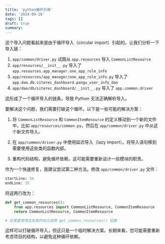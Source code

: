```yaml
---
title: 'python循环引用'
date: '2024-09-26'
tags: []
draft: true
summary: 
---
```



这个导入问题看起来是由于循环导入（circular import）引起的。让我们分析一下导入链：

1. `app/common/driver.py` 试图从 `app.resources` 导入 `CommonListResource`
2. `app/resources/__init__.py` 导入了 `app.resources.app_manager.one_app_role_info`
3. `app/resources/app_manager/one_app_role_info.py` 导入了 `app.dao.db.siterec_dashboard.pangu_user_info_dao`
4. `app/dao/db/siterec_dashboard/__init__.py` 导入了 `app.common.driver`

这形成了一个循环导入的链条，导致 Python 无法正确解析导入。

要解决这个问题，我们需要打破这个循环。以下是一些可能的解决方案：

1. 将 `CommonListResource` 和 `CommonItemResource` 的定义移动到一个新的文件中，比如 `app/resources/common.py`，然后在 `app/common/driver.py` 中从这个新文件导入。

2. 在 `app/common/driver.py` 中使用延迟导入（lazy import）。将导入语句移到需要使用这些类的函数内部。

3. 重构代码结构，避免循环依赖。这可能需要重新设计一些模块的职责。

作为一个快速修复，我建议尝试第二种方法。修改 `app/common/driver.py` 文件：

```python:app/common/driver.py
startLine: 34
endLine: 35
```

将这两行改为：

```python
def get_common_resources():
    from app.resources import CommonListResource, CommonItemResource
    return CommonListResource, CommonItemResource

# 在需要使用这些类的地方调用 get_common_resources() 函数
```

这样可以打破循环导入，但这只是一个临时解决方案。长期来看，您可能需要重新考虑项目的结构，以避免这种循环依赖。
